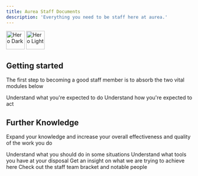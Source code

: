 ```yaml
---
title: Aurea Staff Documents
description: 'Everything you need to be staff here at aurea.'
---
```


<img
  className="block dark:hidden"
  src="/images/citylife.gif"
  alt="Hero Dark"
  img height="50"
/>
<img
  className="hidden dark:block"
  src="/images/citylife.gif"
  alt="Hero Light"
  img height="50"
/>

## Getting started

The first step to becoming a good staff member is to absorb the two vital modules below

<CardGroup cols={2}>
  <Card
    title="Guidelines"
    icon="pen-to-square"
    href="https://aurea.mintlify.app/guidelines"
  >
    Understand what you're expected to do
  </Card>
  <Card
    title="Code of Conduct"
    icon="shield"
    href="https://mintlify.com/docs/development"
  >
    Understand how you're expected to act
  </Card>
</CardGroup>

## Further Knowledge

Expand your knowledge and increase your overall effectiveness and quality of the work you do

<CardGroup cols={2}>
  <Card
    title="Punishment Scenarios"
    icon="handcuffs"
    href="https://mintlify.com/docs/settings/global"
  >
    Understand what you should do in some situations
  </Card>
  <Card
    title="Commands"
    icon="command"
    href="https://mintlify.com/docs/api-playground/openapi"
  >
    Understand what tools you have at your disposal
  </Card>
  <Card
    title="Our View"
    icon="eye"
    href="https://mintlify.com/docs/components/accordion"
  >
    Get an insight on what we are trying to achieve here
  </Card>
  <Card
    title="Heirarchy"
    icon="crown"
    href="https://mintlify.com/customers"
  >
    Check out the staff team bracket and notable people
  </Card>
</CardGroup>
